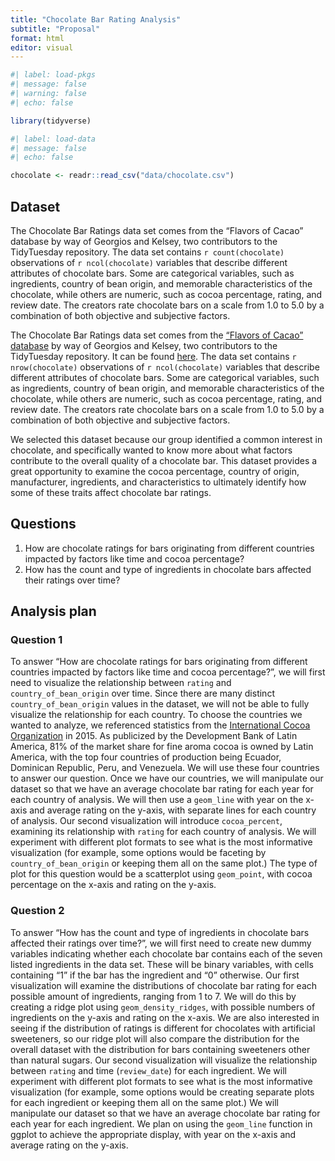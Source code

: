 ```yaml
---
title: "Chocolate Bar Rating Analysis"
subtitle: "Proposal"
format: html
editor: visual
---
```


```r
#| label: load-pkgs
#| message: false
#| warning: false
#| echo: false

library(tidyverse)
```

```r
#| label: load-data
#| message: false
#| echo: false

chocolate <- readr::read_csv("data/chocolate.csv")
```

## Dataset

The Chocolate Bar Ratings data set comes from the "Flavors of Cacao" database by way of Georgios and Kelsey, two contributors to the TidyTuesday repository. The data set contains `r count(chocolate)` observations of `r ncol(chocolate)` variables that describe different attributes of chocolate bars. Some are categorical variables, such as ingredients, country of bean origin, and memorable characteristics of the chocolate, while others are numeric, such as cocoa percentage, rating, and review date. The creators rate chocolate bars on a scale from 1.0 to 5.0 by a combination of both objective and subjective factors.

The Chocolate Bar Ratings data set comes from the ["Flavors of Cacao" database](http://flavorsofcacao.com/chocolate_database.html) by way of Georgios and Kelsey, two contributors to the TidyTuesday repository. It can be found [here](https://github.com/rfordatascience/tidytuesday/tree/master/data/2022/2022-01-18). The data set contains `r nrow(chocolate)` observations of `r ncol(chocolate)` variables that describe different attributes of chocolate bars. Some are categorical variables, such as ingredients, country of bean origin, and memorable characteristics of the chocolate, while others are numeric, such as cocoa percentage, rating, and review date. The creators rate chocolate bars on a scale from 1.0 to 5.0 by a combination of both objective and subjective factors.

We selected this dataset because our group identified a common interest in chocolate, and specifically wanted to know more about what factors contribute to the overall quality of a chocolate bar. This dataset provides a great opportunity to examine the cocoa percentage, country of origin, manufacturer, ingredients, and characteristics to ultimately identify how some of these traits affect chocolate bar ratings.

## Questions

1.  How are chocolate ratings for bars originating from different countries impacted by factors like time and cocoa percentage?
2.  How has the count and type of ingredients in chocolate bars affected their  ratings over time?

## Analysis plan

### Question 1

To answer "How are chocolate ratings for bars originating from different countries impacted by factors like time and cocoa percentage?", we will first need to visualize the relationship between `rating` and `country_of_bean_origin` over time. Since there are many distinct `country_of_bean_origin` values in the dataset, we will not be able to fully visualize the relationship for each country. To choose the countries we wanted to analyze, we referenced statistics from the [International Cocoa Organization](https://scioteca.caf.com/bitstream/handle/123456789/892/3.%20Propuesta%20de%20valor%20ILAC-%20Ing.pdf?sequence=17&isAllowed=y) in 2015. As publicized by the Development Bank of Latin America, 81% of the market share for fine aroma cocoa is owned by Latin America, with the top four countries of production being Ecuador, Dominican Republic, Peru, and Venezuela. We will use these four countries to answer our question. Once we have our countries, we will manipulate our dataset so that we have an average chocolate bar rating for each year for each country of analysis. We will then use a `geom_line` with year on the x-axis and average rating on the y-axis, with separate lines for each country of analysis. Our second visualization will introduce `cocoa_percent`, examining its relationship with `rating` for each country of analysis. We will experiment with different plot formats to see what is the most informative visualization (for example, some options would be faceting by `country_of_bean_origin` or keeping them all on the same plot.) The type of plot for this question would be a scatterplot using  `geom_point`, with cocoa percentage on the x-axis and rating on the y-axis.

### Question 2

To answer "How has the count and type of ingredients in chocolate bars affected their  ratings over time?", we will first need to create new dummy variables indicating whether each chocolate bar contains each of the seven listed ingredients in the data set. These will be binary variables, with cells containing "1" if the bar has the ingredient and "0" otherwise. Our first visualization will examine the distributions of chocolate bar rating for each possible amount of ingredients, ranging from 1 to 7. We will do this by creating a ridge plot using `geom_density_ridges`, with possible numbers of ingredients on the y-axis and rating on the x-axis. We are also interested in seeing if the distribution of ratings is different for chocolates with artificial sweeteners, so our ridge plot will also compare the distribution for the overall dataset with the distribution for bars containing sweeteners other than natural sugars. Our second visualization will visualize the relationship between `rating` and time (`review_date`) for each ingredient. We will experiment with different plot formats to see what is the most informative visualization (for example, some options would be creating separate plots for each ingredient or keeping them all on the same plot.) We will manipulate our dataset so that we have an average chocolate bar rating for each year for each ingredient. We plan on using the `geom_line` function in ggplot to achieve the appropriate display, with year on the x-axis and average rating on the y-axis.

